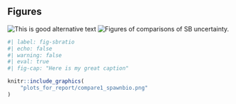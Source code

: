 ## Figures

<!-- 
Example: 

![Figure caption \label{fig:tag_name}](file.png){alt="alt text"} 

-->

<!-- method 1 to add in figures -->
![Figure of comparisons for Biomass ratio. \label{fig:Bratio}](plots_for_report/compare3_Bratio.png){alt="This is good alternative text"} 
<!-- method 2 to add in figures -->
![Figures of comparisons of SB uncertainty.](plots_for_report/compare2_spawnbio_uncertainty.png){#fig-sberr}

```r
#| label: fig-sbratio
#| echo: false
#| warning: false
#| eval: true
#| fig-cap: "Here is my great caption"

knitr::include_graphics(
    "plots_for_report/compare1_spawnbio.png"
)
```
